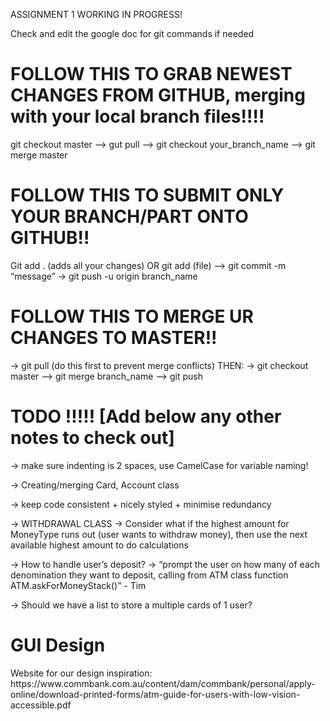 ASSIGNMENT 1 WORKING IN PROGRESS!

Check and edit the google doc for git commands if needed

# FOLLOW THIS TO GRAB NEWEST CHANGES FROM GITHUB, merging with your local branch files!!!!
git checkout master --> gut pull --> git checkout your_branch_name --> git merge master
 
# FOLLOW THIS TO SUBMIT ONLY YOUR BRANCH/PART ONTO GITHUB!! 
Git add . (adds all your changes) OR git add (file) --> git commit -m “message” → git push -u origin branch_name

# FOLLOW THIS TO MERGE UR CHANGES  TO MASTER!!
-> git pull (do this first to prevent merge conflicts) 
    THEN:
-> git checkout master --> git merge branch_name --> git push

# TODO !!!!! [Add below any other notes to check out]

-> make sure indenting is 2 spaces, use CamelCase for variable naming!

-> Creating/merging Card, Account class

-> keep code consistent + nicely styled + minimise redundancy

-> WITHDRAWAL CLASS
  -> Consider what if the highest amount for MoneyType runs out (user wants to withdraw money), then use the next available highest amount to do calculations

-> How to handle user's deposit? 
  -> "prompt the user on how many of each denomination they want to deposit, calling from ATM class function ATM.askForMoneyStack()" - Tim

-> Should we have a list to store a multiple cards of 1 user?

# GUI Design

Website for our design inspiration: https://www.commbank.com.au/content/dam/commbank/personal/apply-online/download-printed-forms/atm-guide-for-users-with-low-vision-accessible.pdf

